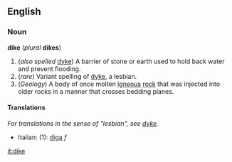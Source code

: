 ==English==
===Noun===
'''dike''' (''plural'' '''dikes''')

#(''also spelled'' [[dyke]]) A barrier of stone or earth used to hold back water and prevent flooding.
#(''rare'') Variant spelling of [[dyke]], a lesbian.
#(''Geology'') A body of once molten [[igneous]] [[rock]] that was injected into older rocks in a manner that crosses bedding planes.

====Translations====
''For translations in the sense of "lesbian", see [[dyke]].''
*Italian: (1): [[diga]] ''f''

[[it:dike]]